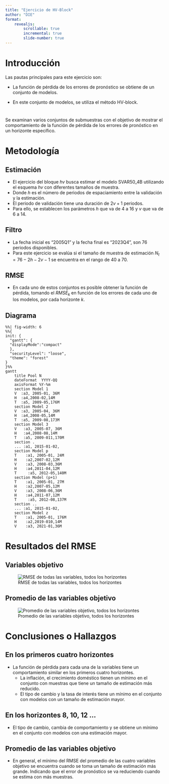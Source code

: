 ```yaml
---
title: "Ejercicio de HV-Block"
author: "DIE"
format: 
    revealjs:
        scrollable: true
        incremental: true
        slide-number: true
---
```




# Introducción
<!--
Explicar qué es lo que el ejercicio pretende responder.
tales que el modelo con mayor rango de estimación del conjunto, 
tiene una fecha inicial de estimación cada vez más reciente.

-->

Las pautas principales para este ejercicio son:

::: {.incremental}
- La función de pérdida de los errores de pronóstico
se obtiene de un conjunto de modelos. 

- En este conjunto de modelos, se utiliza el método HV-block.
:::

#

Se examinan varios conjuntos de submuestras con el objetivo 
de mostrar el comportamiento de la función de pérdida de 
los errores de pronóstico en un horizonte específico.

# Metodología
<!---
Detalles de cómo se configuró el ejercicio.
Explicar cómo se estiman los modelos por submuestras, es decir, ¿qué es lo que va cambiando
en cada modelo?
¿Cómo se arman los ModelPools?
--->


## Estimación 
::: {.incremental}
-  El ejercicio del bloque $hv$ busca estimar el modelo SVAR50_4B utilizando el esquema $hv$ con diferentes tamaños de muestra. 
-  Donde $h$ es el número de periodos de espaciamiento entre la validación y la estimación.
-   El periodo de validación tiene una duración de $2v+1$ periodos.
-  Para ello, se establecen los parámetros $h$ que va de 4 a 16 y $v$ que va de 6 a 14.
:::

## Filtro
::: {.incremental}
-  La fecha inicial es "2005Q1" y la fecha final es "2023Q4", son 76 periodos disponibles.
-  Para este ejercicio se evalúa si el tamaño de muestra de estimación $N_t=76-2h-2v-1$ se encuentra en el rango de 40 a 70.
:::

## RMSE
::: {.incremental}
- En cada uno de estos conjuntos es posible obtener 
la función de pérdida, tomando el $RMSE_k$ en función 
de los errores de cada uno de los modelos, por cada horizonte $k$. 
:::



## Diagrama

```mermaid
%%| fig-width: 6
%%{
init: {
  "gantt": {
  "displayMode":"compact"
  },
  "securityLevel": "loose",
  "theme": "forest"   
}
}%%
gantt
    title Pool N
    dateFormat  YYYY-QQ
    axisFormat %Y-%m
    section Model 1
    V  :a3, 2005-01, 36M
    H  :a4,2008-02,14M
    T  :a5, 2009-05,176M
    section Model 2
    V  :a3, 2005-04, 36M
    H  :a4,2008-05,14M
    T  :a5, 2009-08,173M
    section Model 3
    V   :a3, 2005-07, 36M
    H   :a4,2008-08,14M
    T   :a5, 2009-011,170M
    section .
    ... :a1, 2015-01-02, 
    section Model p
    T    :a1, 2005-01, 24M
    H    :a2,2007-02,12M
    V    :a3, 2008-03,36M
    H    :a4,2011-04,12M
    T     :a5, 2012-05,140M
    section Model (p+1)
    T    :a1, 2005-01, 27M
    H    :a2,2007-05,12M
    V    :a3, 2008-06,36M
    H    :a4,2011-07,12M
    T     :a5, 2012-08,137M
    section ..
    ... :a1, 2015-01-02,
    section Model z
    T    :a1, 2005-01, 176M
    H    :a2,2019-010,14M
    V    :a3, 2021-01,36M
```




# Resultados del RMSE
<!---
Gráficas que expliquen los resultados.
Deben contener gráficas del RMSE de las 4 
variables objetivo ({'d4_ln_cpi', 'd4_ln_s',
'd4_ln_y_sm', 'i'}) y el promedio de estas.
Horizontes de análisis: 1,2,3,4,8,10,12.
--->## Variables objetivo 
![RMSE de todas las variables, todos los horizontes ](./images/RMSEByVariables.png){#fig-allVar}




## Promedio de las variables objetivo

![Promedio de las variables objetivo, todos los horizontes](./images/RMSEAverage.png){#fig-avgVar}



# Conclusiones o  Hallazgos
<!---
Describir los aspectos relevantes de sus resultados.
--->
## En los primeros cuatro horizontes
::: {.incremental}
- La función de pérdida para cada una de la variables
tiene un comportamiento similar en los primeros cuatro horizontes. 
  + La inflación, el crecimiento doméstico tienen un mínimo 
    en el conjunto con muestras que tiene un tamaño de 
    estimación más reducido.
  + El tipo de cambio y la tasa de interés tiene un mínimo en el 
  conjunto con modelos con un tamaño de estimación mayor. 

  
:::

## En los horizontes 8, 10, 12 ...
::: {.incremental}
  
  + El tipo de cambio, cambia de comportamiento y se obtiene 
  un mínimo en el conjunto con modelos con una estimación mayor.
 
:::

## Promedio de las variables objetivo

:::{.incrementa}
- En general, el mínimo del RMSE del promedio 
de las cuatro variables objetivo se encuentra 
cuando se toma un tamaño de estimación más grande.
Indicando que el error de pronóstico
se va reduciendo cuando se estima con más muestras.
:::